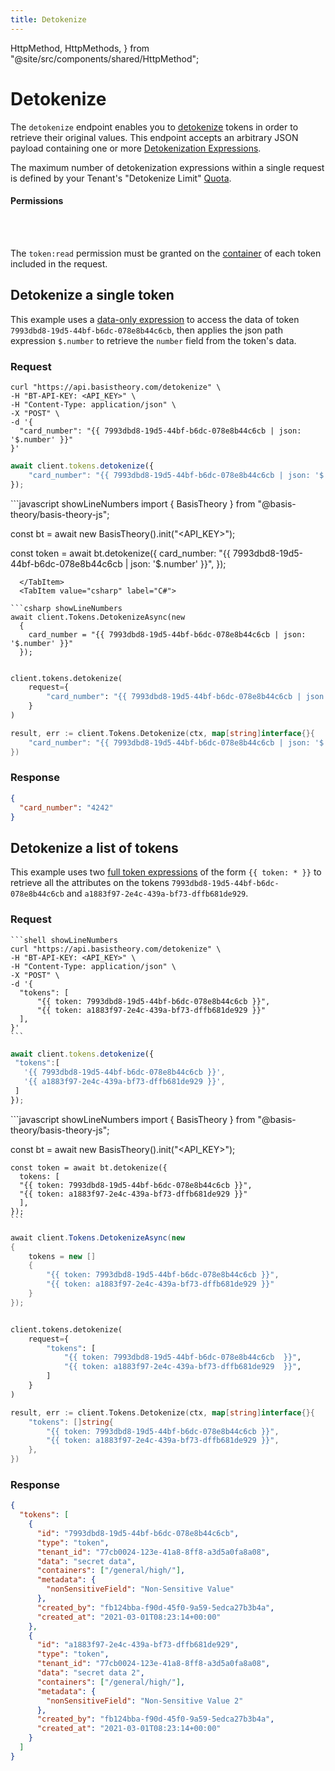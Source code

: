 ```yaml
---
title: Detokenize
---
```



  HttpMethod,
  HttpMethods,
} from "@site/src/components/shared/HttpMethod";

# Detokenize

The `detokenize` endpoint enables you to [detokenize](/docs/expressions/detokenization) tokens in order to retrieve their original values.
This endpoint accepts an arbitrary JSON payload containing one or more [Detokenization Expressions](/docs/expressions/detokenization).

The maximum number of detokenization expressions within a single request is defined by your Tenant's "Detokenize Limit" [Quota](/docs/api/rate-limits#default-quotas).

<HttpMethod
  method={HttpMethods.POST}
  endpoint="https://api.basistheory.com/detokenize"
/>

#### Permissions

<Permission content="token:read" />

<br/><br/>

The `token:read` permission must be granted on the [container](/docs/concepts/what-are-containers) of each token included in the request.

## Detokenize a single token

This example uses a [data-only expression](/docs/expressions/detokenization#using-data-only-expressions) to access the data of token `7993dbd8-19d5-44bf-b6dc-078e8b44c6cb`, then applies the json path expression `$.number` to retrieve the `number` field from the token's data.

### Request

<Tabs className="bt-tabs" groupId="languages">
  <TabItem value="shell" label="cURL">

```shell showLineNumbers
curl "https://api.basistheory.com/detokenize" \
-H "BT-API-KEY: <API_KEY>" \
-H "Content-Type: application/json" \
-X "POST" \
-d '{
  "card_number": "{{ 7993dbd8-19d5-44bf-b6dc-078e8b44c6cb | json: '$.number' }}"
}'
```

  </TabItem>
  <TabItem value="node" label="Node">

```javascript showLineNumbers
await client.tokens.detokenize({
    "card_number": "{{ 7993dbd8-19d5-44bf-b6dc-078e8b44c6cb | json: '$.number' }}"
});
```

  </TabItem>
  <TabItem value="javascript" label="JavaScript (legacy)">
```javascript showLineNumbers
import { BasisTheory } from "@basis-theory/basis-theory-js";

const bt = await new BasisTheory().init("<API_KEY>");

const token = await bt.detokenize({
  card_number: "{{ 7993dbd8-19d5-44bf-b6dc-078e8b44c6cb | json: '$.number' }}",
});
```
  </TabItem>
  <TabItem value="csharp" label="C#">

```csharp showLineNumbers
await client.Tokens.DetokenizeAsync(new
  {
    card_number = "{{ 7993dbd8-19d5-44bf-b6dc-078e8b44c6cb | json: '$.number' }}"
  });
```

  </TabItem>
  <TabItem value="java" label="Java">

```java showLineNumbers

```

  </TabItem>
  <TabItem value="python" label="Python">

```python showLineNumbers
client.tokens.detokenize(
    request={
        "card_number": "{{ 7993dbd8-19d5-44bf-b6dc-078e8b44c6cb | json: '$.number' }}"
    }
)
```

  </TabItem>
  <TabItem value="go" label="Go">

```go showLineNumbers
result, err := client.Tokens.Detokenize(ctx, map[string]interface{}{
    "card_number": "{{ 7993dbd8-19d5-44bf-b6dc-078e8b44c6cb | json: '$.number' }}",
})
```

  </TabItem>
</Tabs>

### Response

```json showLineNumbers
{
  "card_number": "4242"
}
```

## Detokenize a list of tokens

This example uses two [full token expressions](/docs/expressions/detokenization#using-full-token-expressions) of the form `{{ token: * }}` to retrieve all the attributes on the tokens `7993dbd8-19d5-44bf-b6dc-078e8b44c6cb` and `a1883f97-2e4c-439a-bf73-dffb681de929`.

### Request

<Tabs className="bt-tabs" groupId="languages">
  <TabItem value="shell" label="cURL">

    ```shell showLineNumbers
    curl "https://api.basistheory.com/detokenize" \
    -H "BT-API-KEY: <API_KEY>" \
    -H "Content-Type: application/json" \
    -X "POST" \
    -d '{
      "tokens": [
          "{{ token: 7993dbd8-19d5-44bf-b6dc-078e8b44c6cb }}",
          "{{ token: a1883f97-2e4c-439a-bf73-dffb681de929 }}"
      ],
    }'
    ```

  </TabItem>
  <TabItem value="node" label="Node">

```javascript showLineNumbers
await client.tokens.detokenize({
 "tokens":[
   '{{ 7993dbd8-19d5-44bf-b6dc-078e8b44c6cb }}',
   '{{ a1883f97-2e4c-439a-bf73-dffb681de929 }}',
 ]
});
```

  </TabItem>
  <TabItem value="javascript" label="JavaScript (legacy)">
```javascript showLineNumbers
import { BasisTheory } from "@basis-theory/basis-theory-js";

const bt = await new BasisTheory().init("<API_KEY>");

    const token = await bt.detokenize({
      tokens: [
      "{{ token: 7993dbd8-19d5-44bf-b6dc-078e8b44c6cb }}",
      "{{ token: a1883f97-2e4c-439a-bf73-dffb681de929 }}"
      ],
    });
    ```

  </TabItem>
  <TabItem value="csharp" label="C#">

```csharp showLineNumbers
await client.Tokens.DetokenizeAsync(new
{
    tokens = new []
    {
        "{{ token: 7993dbd8-19d5-44bf-b6dc-078e8b44c6cb }}",
        "{{ token: a1883f97-2e4c-439a-bf73-dffb681de929 }}"
    }
});
```

  </TabItem>
  <TabItem value="java" label="Java">

```java showLineNumbers

```

  </TabItem>
  <TabItem value="python" label="Python">

```python showLineNumbers
client.tokens.detokenize(
    request={
        "tokens": [
            "{{ token: 7993dbd8-19d5-44bf-b6dc-078e8b44c6cb  }}",
            "{{ token: a1883f97-2e4c-439a-bf73-dffb681de929  }}",
        ]
    }
)
```

  </TabItem>
  <TabItem value="go" label="Go">

```go showLineNumbers
result, err := client.Tokens.Detokenize(ctx, map[string]interface{}{
    "tokens": []string{
        "{{ token: 7993dbd8-19d5-44bf-b6dc-078e8b44c6cb }}",
        "{{ token: a1883f97-2e4c-439a-bf73-dffb681de929 }}",
    },
})
```

  </TabItem>
</Tabs>

### Response

```json showLineNumbers
{
  "tokens": [
    {
      "id": "7993dbd8-19d5-44bf-b6dc-078e8b44c6cb",
      "type": "token",
      "tenant_id": "77cb0024-123e-41a8-8ff8-a3d5a0fa8a08",
      "data": "secret data",
      "containers": ["/general/high/"],
      "metadata": {
        "nonSensitiveField": "Non-Sensitive Value"
      },
      "created_by": "fb124bba-f90d-45f0-9a59-5edca27b3b4a",
      "created_at": "2021-03-01T08:23:14+00:00"
    },
    {
      "id": "a1883f97-2e4c-439a-bf73-dffb681de929",
      "type": "token",
      "tenant_id": "77cb0024-123e-41a8-8ff8-a3d5a0fa8a08",
      "data": "secret data 2",
      "containers": ["/general/high/"],
      "metadata": {
        "nonSensitiveField": "Non-Sensitive Value 2"
      },
      "created_by": "fb124bba-f90d-45f0-9a59-5edca27b3b4a",
      "created_at": "2021-03-01T08:23:14+00:00"
    }
  ]
}
```
